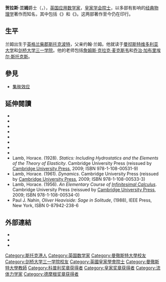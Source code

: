 {{Infobox scientist
|name              = 贺拉斯·兰姆爵士<br>Sir Horace Lamb
|image             = Lamb Horace bw.jpg
|image_size        = 150px
|caption           = 
|birth_date        = {{birth date|df=yes|1849|11|27}}
|birth_place       = {{UK}}[[柴郡|柴郡]][[斯托克波特|斯托克波特]]
|death_date        = {{death date and age|df=yes|1934|12|4|1849|11|27}}
|death_place       = {{UK}}[[剑桥|剑桥]]
|residence         =
|citizenship       =
|nationality       = {{UK}}
|ethnicity         = 
|field             = [[应用数学|应用数学]]
|work_institutions =
|alma_mater        = [[剑桥大学|剑桥大学]]
|doctoral_advisor  =
|academic_advisors = [[詹姆斯·麦克斯韦|詹姆斯·麦克斯韦]]<br />[[乔治·斯托克斯|乔治·斯托克斯]]
|doctoral_students =
|notable_students  = 
|known_for         = [[流体动力学|流体动力学]]
|author_abbrev_bot =
|author_abbrev_zoo =
|influences        =
|influenced        =
|prizes            = [[科普利奖章|科普利奖章]]（1923年）
|religion          =
|footnotes         =
|signature         =
}}

'''贺拉斯·兰姆'''爵士（{{lang-en|Sir '''Horace Lamb'''}}，{{bd|1849年|11月27日|1934年|12月4日|catIdx=L}}），[[英国|英国]][[应用数学家|应用数学家]]，[[皇家学会|皇家学会]][[院士|院士]]，以多部有影响的[[经典物理学|经典物理学]]著作而知名，其中包括《{{lang|en|Hydrodynamics}}》和《{{lang|en|Dynamical Theory of Sound}}》。这两部著作至今仍在印行。

== 生平 ==
兰姆出生于[[英格兰|英格兰]][[柴郡|柴郡]][[斯托克波特|斯托克波特]]，父亲约翰·兰姆。他就读于[[曼彻斯特维多利亚大学|曼彻斯特维多利亚大学]]和[[剑桥大学三一学院|剑桥大学三一学院]]。他的老师包括[[詹姆斯·克拉克·麦克斯韦|詹姆斯·克拉克·麦克斯韦]]和[[乔治·加布里埃尔·斯托克斯|乔治·加布里埃尔·斯托克斯]]。

==參見==
* [[集肤效应|集肤效应]]

==延伸閱讀==
{{refbegin|2}}
*{{Citation | last1=Lamb | first1=Horace | title=Hydrodynamics | url=https://archive.org/details/hydrodynamics00horarich | publisher=Cambridge University Press | year = 1895}}
*{{Citation | last1=Lamb | first1=Horace | title=The Dynamical theory of sound | url=https://archive.org/details/dynamicaltheoryo00lambrich | publisher=London Edward Arnold | year = 1910}}
*{{Citation | last1=Lamb | first1=Horace | title=A treatise on the mathematical theory of the motion of fluids | url=https://archive.org/details/maththeorfluid00lambrich | publisher=Cambridge University Press | year = 1879}}
*{{Citation | last1=Lamb | first1=Horace | title=Higher mechanics | url=https://archive.org/details/highermechanics00lambuoft | publisher=Cambridge University Press | year = 1920}}
*{{Citation | last1=Lamb | first1=Horace | title=Dynamics | url=https://archive.org/details/dynamics00lamb | publisher=Cambridge University Press | year = 1914}}
*{{Citation | last1=Lamb | first1=Horace | title= An elementary course of infinitesimal calculus | url=https://archive.org/details/elementarycourse00lambuoft | publisher=Cambridge University Press | year = 1919}}
*{{Citation | last1=Lamb | first1=Horace | title= Statics, including hydrostatics and the elements of the theory of elasticity | url=https://archive.org/details/staticsincluding00lambuoft | publisher=Cambridge University Press | year = 1912}}
*{{Citation | last1=Lamb | first1=Horace | title= The Evolution Of Mathematical Physics | url=https://archive.org/details/evolutionofmathe033213mbp |  year = 1919}}
* Lamb, Horace. (1928). ''Statics: Including Hydrostatics and the Elements of the Theory of Elasticity''. Cambridge University Press (reissued by [[Cambridge_University_Press|Cambridge University Press]], 2009; ISBN 978-1-108-00531-9)
* Lamb, Horace. (1961). ''Dynamics''. Cambridge University Press (reissued by [[Cambridge_University_Press|Cambridge University Press]], 2009; ISBN 978-1-108-00533-3)
* Lamb, Horace. (1956). ''An Elementary Course of [[微积分学|Infinitesimal Calculus]]''. Cambridge University Press (reissued by [[Cambridge_University_Press|Cambridge University Press]], 2009; ISBN 978-1-108-00534-0)
* Paul J. Nahin, ''Oliver Heaviside: Sage in Solitude'', (1988), IEEE Press, New York, ISBN 0-87942-238-6
{{refend}}

==外部連結==
* {{Find a Grave|5935593}}
* {{wikisource author-inline}}
* {{cite journal | author = S. C. | title = Obituary Notices : Fellows:- Lamb, Sir Horace | journal = [[Monthly_Notices_of_the_Royal_Astronomical_Society|Monthly Notices of the Royal Astronomical Society]] | year = 1935 | volume = 95 | pages = 324–325|bibcode = 1935MNRAS..95..324. | doi=10.1093/mnras/95.4.324}}

{{皇家奖章获得者}}
{{德摩根奖章获得者}}
{{1901年至1950年科普利奖章获奖者}}
{{Authority control}}
{{DEFAULTSORT:Lamb, Horace}}
[[Category:斯托克港人|Category:斯托克港人]]
[[Category:英国数学家|Category:英国数学家]]
[[Category:曼徹斯特大學校友|Category:曼徹斯特大學校友]]
[[Category:剑桥大学三一学院校友|Category:剑桥大学三一学院校友]]
[[Category:英國皇家學會院士|Category:英國皇家學會院士]]
[[Category:曼徹斯特大學教師|Category:曼徹斯特大學教師]]
[[Category:科普利奖章获得者|Category:科普利奖章获得者]]
[[Category:皇家奖章获得者|Category:皇家奖章获得者]]
[[Category:流体力学家|Category:流体力学家]]
[[Category:德摩根奖章获得者|Category:德摩根奖章获得者]]